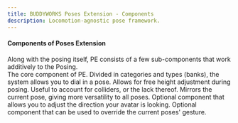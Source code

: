 ```yaml
---
title: BUDDYWORKS Poses Extension - Components
description: Locomotion-agnostic pose framework.
---
```


#### Components of Poses Extension
Along with the posing itself, PE consists of a few sub-components that work additively to the Posing.  
<CardGrid stagger>
	<Card title="Posing">The core component of PE. Divided in categories and types (banks), the system allows you to dial in a pose.</Card>
	<Card title="Height Adjust">Allows for free height adjustment during posing. Useful to account for colliders, or the lack thereof.</Card>
	<Card title="Mirror">Mirrors the current pose, giving more versatility to all poses.</Card>
	<Card title="View Adjust">Optional component that allows you to adjust the direction your avatar is looking.</Card>
	<Card title="Hand Adjust">Optional component that can be used to override the current poses' gesture.</Card>
</CardGrid>
